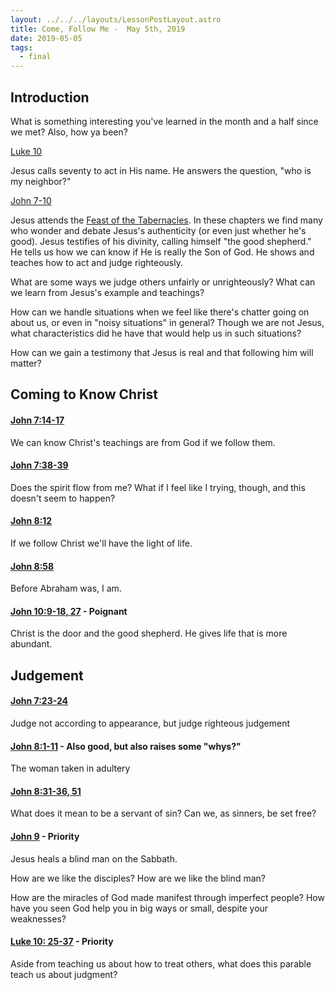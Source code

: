 ```yaml
---
layout: ../../../layouts/LessonPostLayout.astro
title: Come, Follow Me -  May 5th, 2019
date: 2019-05-05
tags:
  - final
---
```



## Introduction

What is something interesting you've learned in the month and a half since we met? Also, how ya been?

[Luke 10](https://www.lds.org/scriptures/nt/luke/10?lang=eng)

Jesus calls seventy to act in His name. He answers the question, "who is my neighbor?"

[John 7-10](https://www.lds.org/scriptures/nt/john/7?lang=eng)

Jesus attends the [Feast of the Tabernacles](https://en.wikipedia.org/wiki/Sukkot). In these chapters we find many who wonder and debate Jesus's authenticity (or even just whether he's good). Jesus testifies of his divinity, calling himself "the good shepherd." He tells us how we can know if He is really the Son of God. He shows and teaches how to act and judge righteously.

<InfoContainer type="orange" title="Questions to Ponder">

What are some ways we judge others unfairly or unrighteously? What can we learn from Jesus's example and teachings?

How can we handle situations when we feel like there's chatter going on about us, or even in "noisy situations" in general? Though we are not Jesus, what characteristics did he have that would help us in such situations?

How can we gain a testimony that Jesus is real and that following him will matter?

</InfoContainer>

## Coming to Know Christ

#### [John 7:14-17](https://www.lds.org/scriptures/nt/john/7.14-17?lang=eng#p14)

We can know Christ's teachings are from God if we follow them.

#### [John 7:38-39](https://www.lds.org/scriptures/nt/john/7.38-39?lang=eng#p39)

Does the spirit flow from me? What if I feel like I trying, though, and this doesn't seem to happen?

#### [John 8:12](https://www.lds.org/scriptures/nt/john/8.12?lang=eng#p12)

If we follow Christ we'll have the light of life.

#### [John 8:58](https://www.lds.org/scriptures/nt/john/8.58?lang=eng#p58)

Before Abraham was, I am.

#### [John 10:9-18, 27](https://www.lds.org/scriptures/nt/john/10.9-18,27?lang=eng#p9) - Poignant

Christ is the door and the good shepherd. He gives life that is more abundant.

## Judgement

#### [John 7:23-24](https://www.lds.org/scriptures/nt/john/7.23-24?lang=eng#p23)

Judge not according to appearance, but judge righteous judgement

#### [John 8:1-11](https://www.lds.org/scriptures/nt/john/8.1-11?lang=eng#p1) - Also good, but also raises some "whys?"

The woman taken in adultery

#### [John 8:31-36, 51](https://www.lds.org/scriptures/nt/john/8.31-36,51?lang=eng#p31)

What does it mean to be a servant of sin? Can we, as sinners, be set free?

#### [John 9](https://www.lds.org/scriptures/nt/john/9?lang=eng) - Priority

Jesus heals a blind man on the Sabbath.

How are we like the disciples? How are we like the blind man?

How are the miracles of God made manifest through imperfect people? How have you seen God help you in big ways or small, despite your weaknesses?

#### [Luke 10: 25-37](https://www.lds.org/scriptures/nt/luke/10.25-37?lang=eng#p25) - Priority

Aside from teaching us about how to treat others, what does this parable teach us about judgment?
